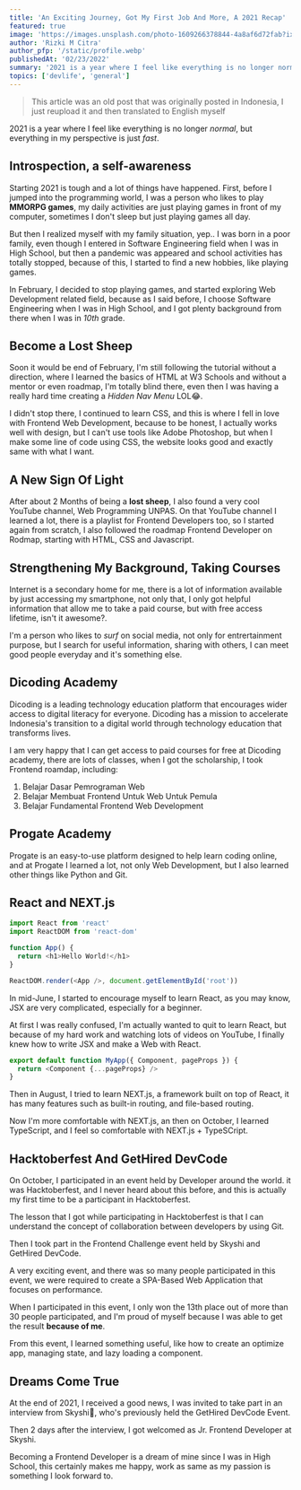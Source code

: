 ```yaml
---
title: 'An Exciting Journey, Got My First Job And More, A 2021 Recap'
featured: true
image: 'https://images.unsplash.com/photo-1609266378844-4a8af6d72fab?ixlib=rb-1.2.1&ixid=MnwxMjA3fDB8MHxwaG90by1wYWdlfHx8fGVufDB8fHx8&auto=format&fit=crop&w=987&q=80'
author: 'Rizki M Citra'
author_pfp: '/static/profile.webp'
publishedAt: '02/23/2022'
summary: '2021 is a year where I feel like everything is no longer normal, but everything in my perspective is just fast.'
topics: ['devlife', 'general']
---
```


> This article was an old post that was originally posted in Indonesia, I just reupload it and then translated to English myself

2021 is a year where I feel like everything is no longer _normal_, but everything in my perspective is just _fast_.

## Introspection, a self-awareness

Starting 2021 is tough and a lot of things have happened.
First, before I jumped into the programming world, I was a person who likes to play **MMORPG games**, my daily activities are just playing games in front of my computer, sometimes I don't sleep but just playing games all day.

But then I realized myself with my family situation, yep.. I was born in a poor family, even though I entered in Software Engineering field when I was in High School, but then a pandemic was appeared and school activities has totally stopped, because of this, I started to find a new hobbies, like playing games.

In February, I decided to stop playing games, and started exploring Web Development related field, because as I said before, I choose Software Engineering when I was in High School, and I got plenty background from there when I was in _10th_ grade.

## Become a Lost Sheep

Soon it would be end of February, I'm still following the tutorial without a direction, where I learned the basics of HTML at <ArticleLink href="https://w3schools.com/" newTab>W3 Schools</ArticleLink> and without a mentor or even roadmap, I'm totally blind there, even then I was having a really hard time creating a _Hidden Nav Menu_ LOL😂.

I didn't stop there, I continued to learn CSS, and this is where I fell in love with Frontend Web Development, because to be honest, I actually works well with design, but I can't use tools like Adobe Photoshop, but when I make some line of code using CSS, the website looks good and exactly same with what I want.

## A New Sign Of Light

After about 2 Months of being a **lost sheep**, I also found a very cool YouTube channel, <ArticleLink href="https://youtube.com/c/WebProgrammingUNPAS" newTab>Web Programming UNPAS</ArticleLink>. On that YouTube channel I learned a lot, there is a playlist for Frontend Developers too, so I started again from scratch, I also followed the roadmap Frontend Developer on <ArticleLink href="https://roadmap.sh/" newTab>Rodmap</ArticleLink>, starting with HTML, CSS and Javascript.

## Strengthening My Background, Taking Courses

Internet is a secondary home for me, there is a lot of information available by just accessing my smartphone, not only that, I only got helpful information that allow me to take a paid course, but with free access lifetime, isn't it awesome?.

I'm a person who likes to _surf_ on social media, not only for entrertainment purpose, but I search for useful information, sharing with others, I can meet good people everyday and it's something else.

## Dicoding Academy

Dicoding is a leading technology education platform that encourages wider access to digital literacy for everyone. Dicoding has a mission to accelerate Indonesia's transition to a digital world through technology education that transforms lives.

I am very happy that I can get access to paid courses for free at Dicoding academy, there are lots of classes, when I got the scholarship, I took Frontend roamdap, including:

1. <ArticleLink href='https://www.dicoding.com/academies/123' newTab>
     Belajar Dasar Pemrograman Web
   </ArticleLink>
2. <ArticleLink href='https://www.dicoding.com/academies/315' newTab>
     Belajar Membuat Frontend Untuk Web Untuk Pemula
   </ArticleLink>
3. <ArticleLink href='https://www.dicoding.com/academies/163' newTab>
     Belajar Fundamental Frontend Web Development
   </ArticleLink>

## Progate Academy

Progate is an easy-to-use platform designed to help learn coding online, and at Progate I learned a lot, not only Web Development, but I also learned other things like Python and Git.

## React and NEXT.js

```js
import React from 'react'
import ReactDOM from 'react-dom'

function App() {
  return <h1>Hello World!</h1>
}

ReactDOM.render(<App />, document.getElementById('root'))
```

In mid-June, I started to encourage myself to learn React, as you may know, JSX are very complicated, especially for a beginner.

At first I was really confused, I'm actually wanted to quit to learn React, but because of my hard work and watching lots of videos on YouTube, I finally knew how to write JSX and make a Web with React.

```js
export default function MyApp({ Component, pageProps }) {
  return <Component {...pageProps} />
}
```

Then in August, I tried to learn <ArticleLink href="https://nextjs.org" mewTab >NEXT.js</ArticleLink>, a framework built on top of React, it has many features such as built-in routing, and file-based routing.

Now I'm more comfortable with NEXT.js, an then on October, I learned TypeScript, and I feel so comfortable with NEXT.js + TypeSCript.

## Hacktoberfest And GetHired DevCode

On October, I participated in an event held by Developer around the world. it was Hacktoberfest, and I never heard about this before, and this is actually my first time to be a participant in Hacktoberfest.

The lesson that I got while participating in Hacktoberfest is that I can understand the concept of collaboration between developers by using Git.

Then I took part in the Frontend Challenge event held by <ArticleLink href="https://skyshi.com" newTab>Skyshi</ArticleLink> and <ArticleLink href="https://blog.gethired.id/devcode/" newTab>GetHired DevCode</ArticleLink>.

A very exciting event, and there was so many people participated in this event, we were required to create a <ArticleLink href="https://developer.mozilla.org/en-US/docs/Glossary/SPA" newTab>SPA-Based</ArticleLink> Web Application that focuses on performance.

When I participated in this event, I only won the 13th place out of more than 30 people participated, and I'm proud of myself because I was able to get the result **because of me**.

From this event, I learned something useful, like how to create an optimize app, managing state, and lazy loading a component.

## Dreams Come True

At the end of 2021, I received a good news, I was invited to take part in an interview from Skyshi🤯, who's previously held the GetHired DevCode Event.

Then 2 days after the interview, I got welcomed as Jr. Frontend Developer at Skyshi.

Becoming a Frontend Developer is a dream of mine since I was in High School, this certainly makes me happy, work as same as my passion is something I look forward to.
